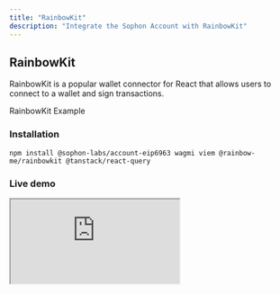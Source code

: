 ```yaml
---
title: "RainbowKit"
description: "Integrate the Sophon Account with RainbowKit"
---
```


## RainbowKit

RainbowKit is a popular wallet connector for React that allows users to connect to a wallet and sign transactions.

<CardGroup cols={1}>
  <Card
    title="Sophon Account + RainbowKit example repository"
    icon="code"
    href="https://github.com/sophon-org/sophon-account/tree/main/examples/eip-6963-rainbowkit-wagmi"
  >
    RainbowKit Example
  </Card>
</CardGroup>

### Installation

<CodeGroup>

```npm yarn pnpm bun
npm install @sophon-labs/account-eip6963 wagmi viem @rainbow-me/rainbowkit @tanstack/react-query
```

</CodeGroup>

### Live demo

<div
  style={{
    position: "relative",
    width: "100%",
    paddingBottom: "75%", // 4:3 aspect ratio, adjust as needed
    height: 0,
    overflow: "hidden",
    borderRadius: "16px",
    boxShadow: "0 2px 8px rgba(0,0,0,0.1)",
  }}
>
  <iframe
    src="https://sophon-account-eip-6963-rainbowkit-wagmi.vercel.app/"
    style={{
      position: "absolute",
      top: 0,
      left: 0,
      width: "100%",
      height: "100%",
      border: "none",
    }}
    allowFullScreen
  />
</div>

### Sample configuration

<Warning>
  Make sure to get your project ID from [Reown](https://cloud.reown.com) and set it in your
  environment variables.
</Warning>

```typescript {6, 11-20}
"use client";
import { QueryClient, QueryClientProvider } from "@tanstack/react-query";
import { WagmiProvider } from "wagmi";
import { RainbowKitProvider } from "@rainbow-me/rainbowkit";

import "@sophon-labs/account-eip6963/testnet";

import { getDefaultConfig } from "@rainbow-me/rainbowkit";
import { sophonTestnet } from "wagmi/chains";
import { http } from "wagmi";

const config = getDefaultConfig({
  appName: "RainbowKit App",
  // Get your project ID from https://cloud.reown.com
  projectId: process.env.NEXT_PUBLIC_PROJECT_ID || "",
  transports: {
    [sophonTestnet.id]: http(),
  },
  chains: [sophonTestnet],
  ssr: true,
});

export default function AppProviders({ children }: { children: React.ReactNode }) {
  const client = new QueryClient();

  return (
    <WagmiProvider config={config}>
      <QueryClientProvider client={client}>
        <RainbowKitProvider
          appInfo={{
            appName: "RainbowKit Demo",
            learnMoreUrl: "https://rainbow.me/",
          }}
        >
          {children}
        </RainbowKitProvider>
      </QueryClientProvider>
    </WagmiProvider>
  );
}
```
